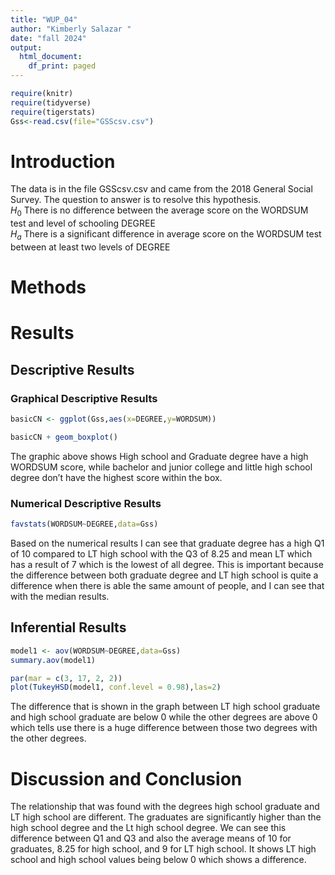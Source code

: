 ```yaml
---
title: "WUP_04"
author: "Kimberly Salazar "
date: "fall 2024"
output:
  html_document:
    df_print: paged
---
```


```r
require(knitr)
require(tidyverse)
require(tigerstats)
Gss<-read.csv(file="GSScsv.csv")
```

# Introduction

<!--In this section you explain what you are trying to show.  Where did the data come from?  What is the research or other question you are trying to answer?!-->

The data is in the file GSScsv.csv and came from the 2018 General Social Survey.  The question to answer is to resolve this hypothesis.  
$H_0$ There is no difference between the average score on the WORDSUM test and level of schooling DEGREE  
$H_a$ There is a significant difference in average score on the WORDSUM test between at least two levels of DEGREE  

# Methods

<!--Mention that you intend to use chatGPT to the greatest extent possible. Give credit to chatGPT when you use it to create code in your report. Decide on your methods:  use "variable analysis" or other appropriate descriptors.  Make sure to choose at least one graphical method and at least one numerical method.!-->

# Results

<!--Divide this section into two sub-sections:  One for your descriptive  results and one for your inferential results.!-->

## Descriptive Results

### Graphical Descriptive Results

<!--Graphical results here.  Make sure to show your code.  Provide appropriate labels for axes, giving units if possible, and provide a good title for the graph, too.  Use the graphical results to describe the patterns if any that exist in the data as focused toward the research question!-->

```r
basicCN <- ggplot(Gss,aes(x=DEGREE,y=WORDSUM))

basicCN + geom_boxplot()
```

The graphic above shows High school and Graduate degree have a high WORDSUM score, while bachelor and junior college and little high school degree don't have the highest score within the box. 

### Numerical Descriptive Results

<!--Numerical results go here. Use the numerical results to describe the patterns if any that exist in the data as focused toward the research question!-->


```r
favstats(WORDSUM~DEGREE,data=Gss)
```

Based on the numerical results I can see that graduate degree has a high Q1 of 10 compared to LT high school with the Q3 of 8.25 and mean LT which has a result of 7 which is the lowest of all degree. This is important because the difference between both graduate degree and LT high school is quite a difference when there is able the same amount of people, and I can see that with the median results.

## Inferential Results

<!--State hypothesis clearly.  Make sure your discussion of the inferential test covers all the aspects that the test output produces, such as test statistic, p-value etc.  Make a decision about the null hypothesis, explain the assumptions on which the selected test/procedure was based, and why the chosen procedure satisfys the assumptions and is appropriate to answer the research question!-->

```r
model1 <- aov(WORDSUM~DEGREE,data=Gss)
summary.aov(model1)
```
```r
par(mar = c(3, 17, 2, 2))
plot(TukeyHSD(model1, conf.level = 0.98),las=2)
```

The difference that is shown in the graph between LT high school graduate and high school graduate are below 0 while the other degrees are above 0 which tells use there is a huge difference between those two degrees with the other degrees.


# Discussion and Conclusion

<!--Discussion and conclusion here.  If you found a relationship be sure to consider whether the relationship occurs because one of the variavbles causes the other, or whether they perhasps are related for some other reason.  Watch the chapter 6 videos from the GeorgeTown videos collection.!-->

The relationship that was found with the degrees high school graduate and LT high school are different. The graduates are significantly higher than the high school degree and the Lt high school degree. We can see this difference between Q1 and Q3 and also the average means of 10 for graduates, 8.25 for high school, and 9 for LT high school. It shows LT high school and high school values being below 0 which shows a difference.
